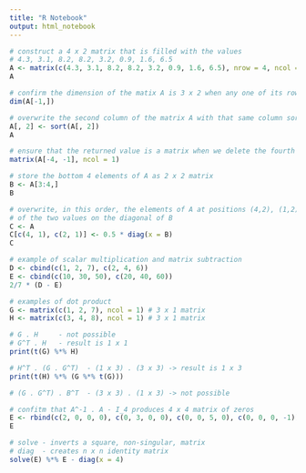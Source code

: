 ```yaml
---
title: "R Notebook"
output: html_notebook
---
```


```r
# construct a 4 x 2 matrix that is filled with the values
# 4.3, 3.1, 8.2, 8.2, 3.2, 0.9, 1.6, 6.5
A <- matrix(c(4.3, 3.1, 8.2, 8.2, 3.2, 0.9, 1.6, 6.5), nrow = 4, ncol = 2)
A
```
```r
# confirm the dimension of the matix A is 3 x 2 when any one of its rows is removed
dim(A[-1,])
```
```r
# overwrite the second column of the matrix A with that same column sorted from smallest to largest
A[, 2] <- sort(A[, 2])
A
```
```r
# ensure that the returned value is a matrix when we delete the fourth row and the first column from A
matrix(A[-4, -1], ncol = 1)
```
```r
# store the bottom 4 elements of A as 2 x 2 matrix
B <- A[3:4,]
B
```
```r
# overwrite, in this order, the elements of A at positions (4,2), (1,2), (4,1), (1,1) with one half 
# of the two values on the diagonal of B
C <- A
C[c(4, 1), c(2, 1)] <- 0.5 * diag(x = B)
C
```
```r
# example of scalar multiplication and matrix subtraction
D <- cbind(c(1, 2, 7), c(2, 4, 6))
E <- cbind(c(10, 30, 50), c(20, 40, 60))
2/7 * (D - E)
```
```r
# examples of dot product
G <- matrix(c(1, 2, 7), ncol = 1) # 3 x 1 matrix
H <- matrix(c(3, 4, 8), ncol = 1) # 3 x 1 matrix

# G . H     - not possible 
# G^T . H   - result is 1 x 1
print(t(G) %*% H)

# H^T . (G . G^T)  - (1 x 3) . (3 x 3) -> result is 1 x 3
print(t(H) %*% (G %*% t(G)))

# (G . G^T) . B^T  - (3 x 3) . (1 x 3) -> not possible
```
```r
# confitm that A^-1 . A - I_4 produces 4 x 4 matrix of zeros
E <- rbind(c(2, 0, 0, 0), c(0, 3, 0, 0), c(0, 0, 5, 0), c(0, 0, 0, -1))
E

# solve - inverts a square, non-singular, matrix
# diag  - creates n x n identity matrix
solve(E) %*% E - diag(x = 4)
```


